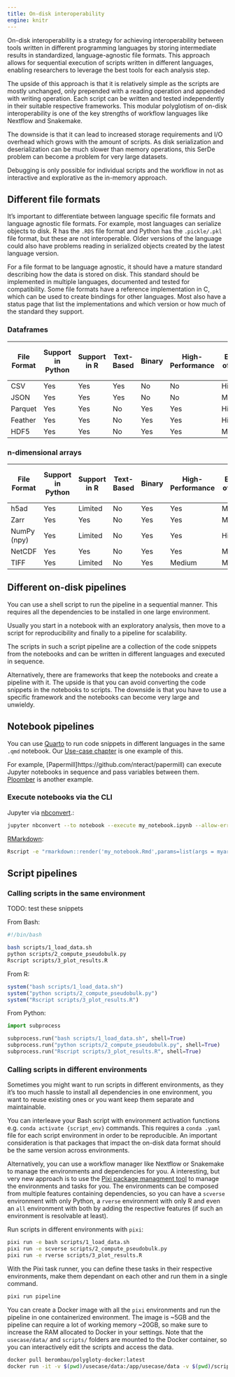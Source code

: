 ```yaml
---
title: On-disk interoperability
engine: knitr
---
```


On-disk interoperability is a strategy for achieving interoperability between tools written in different programming languages by storing intermediate results in standardized, language-agnostic file formats. This approach allows for sequential execution of scripts written in different languages, enabling researchers to leverage the best tools for each analysis step.

The upside of this approach is that it is relatively simple as the scripts are mostly unchanged, only prepended with a reading operation and appended with writing operation. Each script can be written and tested independently in their suitable respective frameworks. This modular polyglotism of on-disk interoperability is one of the key strengths of workflow languages like Nextflow and Snakemake.

The downside is that it can lead to increased storage requirements and I/O overhead which grows with the amount of scripts. As disk serialization and deserialization can be much slower than memory operations, this SerDe problem can become a problem for very large datasets.

Debugging is only possible for individual scripts and the workflow in not as interactive and explorative as the in-memory approach.

## Different file formats

It's important to differentiate between language specific file formats and language agnostic file formats. For example, most languages can serialize objects to disk. R has the `.RDS` file format and Python has the `.pickle/.pkl` file format, but these are not interoperable. Older versions of the language could also have problems reading in serialized objects created by the latest language version.

For a file format to be language agnostic, it should have a mature standard describing how the data is stored on disk. This standard should be implemented in multiple languages, documented and tested for compatibility. Some file formats have a reference implementation in C, which can be used to create bindings for other languages. Most also have a status page that list the implementations and which version or how much of the standard they support.



### Dataframes

| File Format | Support in Python | Support in R | Text-Based | Binary | High-Performance | Ease-of-Use | Compression | Suitable for Single-Cell | Suitable for Spatial |
|-------------|-------------------|--------------|------------|--------|------------------|-------------|-------------|--------------------------|----------------------|
| CSV         | Yes               | Yes          | Yes        | No     | No               | High        | No          | Limited                   | No                   |
| JSON        | Yes               | Yes          | Yes        | No     | No               | Medium      | No          | Limited                   | No                   |
| Parquet     | Yes               | Yes          | No         | Yes    | Yes              | High        | Yes         | Limited                   | No                   |
| Feather     | Yes               | Yes          | No         | Yes    | Yes              | High        | Yes         | Yes                       | No                   |
| HDF5        | Yes               | Yes          | No         | Yes    | Yes              | Medium      | Yes         | Yes                       | Limited              |


### n-dimensional arrays

| File Format | Support in Python | Support in R | Text-Based | Binary | High-Performance | Ease-of-Use | Compression | Suitable for Single-Cell | Suitable for Spatial |
|-------------|-------------------|--------------|------------|--------|------------------|-------------|-------------|--------------------------|----------------------|
| h5ad        | Yes               | Limited      | No         | Yes    | Yes              | Medium      | Yes         | Yes                       | Yes                  |
| Zarr        | Yes               | Yes          | No         | Yes    | Yes              | Medium      | Yes         | Yes                       | Yes                  |
| NumPy (npy) | Yes               | Limited      | No         | Yes    | Yes              | High        | No          | Yes                       | No                   |
| NetCDF      | Yes               | Yes          | No         | Yes    | Yes              | Medium      | Yes         | Yes                       | Yes                  |
| TIFF        | Yes               | Limited      | No         | Yes    | Medium           | Medium      | Yes         | No                        | Yes                  |



## Different on-disk pipelines

You can use a shell script to run the pipeline in a sequential manner. This requires all the dependencies to be installed in one large environment.

Usually you start in a notebook with an exploratory analysis, then move to a script for reproducibility and finally to a pipeline for scalability.

The scripts in such a script pipeline are a collection of the code snippets from the notebooks and can be written in different languages and executed in sequence.

Alternatively, there are frameworks that keep the notebooks and create a pipeline with it. The upside is that you can avoid converting the code snippets in the notebooks to scripts. The downside is that you have to use a specific framework and the notebooks can become very large and unwieldy.

## Notebook pipelines

You can use [Quarto](https://quarto.org/) to run code snippets in different languages in the same `.qmd` notebook. Our [Use-case chapter](./usecase/) is one example of this.

For example, [Papermill]https://github.com/nteract/papermill) can execute Jupyter notebooks in sequence and pass variables between them. [Ploomber](https://github.com/ploomber/ploomber) is another example.

### Execute notebooks via the CLI

Jupyter via [nbconvert](https://nbconvert.readthedocs.io/en/latest/#).:
```bash
jupyter nbconvert --to notebook --execute my_notebook.ipynb --allow-errors --output-dir outputs/
```

[RMarkdown](https://rmarkdown.rstudio.com/):
```bash
Rscript -e "rmarkdown::render('my_notebook.Rmd',params=list(args = myarg))"
```

## Script pipelines

### Calling scripts in the same environment

TODO: test these snippets

From Bash:
```bash
#!/bin/bash

bash scripts/1_load_data.sh
python scripts/2_compute_pseudobulk.py
Rscript scripts/3_plot_results.R
```

From R:
```r
system("bash scripts/1_load_data.sh")
system("python scripts/2_compute_pseudobulk.py")
system("Rscript scripts/3_plot_results.R")
```

From Python:
```python
import subprocess

subprocess.run("bash scripts/1_load_data.sh", shell=True)
subprocess.run("python scripts/2_compute_pseudobulk.py", shell=True)
subprocess.run("Rscript scripts/3_plot_results.R", shell=True)
```

### Calling scripts in different environments

Sometimes you might want to run scripts in different environments, as they it's too much hassle to install all dependencies in one environment, you want to reuse existing ones or you want keep them separate and maintainable.

You can interleave your Bash script with environment activation functions e.g. `conda activate {script_env}` commands. This requires a `conda .yaml` file for each script environment in order to be reproducible. An important consideration is that packages that impact the on-disk data format should be the same version across environments.

Alternatively, you can use a workflow manager like Nextflow or Snakemake to manage the environments and dependencies for you. A interesting, but very new approach is to use the [Pixi package managment tool](https://pixi.sh/latest/) to manage the environments and tasks for you. The environments can be composed from multiple features containing dependencies, so you can have a `scverse` environment with only Python, a `rverse` environment with only R and even an `all` environment with both by adding the respective features (if such an environment is resolvable at least).

Run scripts in different environments with `pixi`:
```bash
pixi run -e bash scripts/1_load_data.sh
pixi run -e scverse scripts/2_compute_pseudobulk.py
pixi run -e rverse scripts/3_plot_results.R
```

With the Pixi task runner, you can define these tasks in their respective environments, make them dependant on each other and run them in a single command.

```bash
pixi run pipeline
```

You can create a Docker image with all the `pixi` environments and run the pipeline in one containerized environment. The image is ~5GB and the pipeline can require a lot of working memory ~20GB, so make sure to increase the RAM allocated to Docker in your settings. Note that the `usecase/data/` and `scripts/` folders are mounted to the Docker container, so you can interactively edit the scripts and access the data.

```bash
docker pull berombau/polygloty-docker:latest
docker run -it -v $(pwd)/usecase/data:/app/usecase/data -v $(pwd)/scripts:/app/scripts berombau/polygloty-docker:latest pixi run pipeline
```